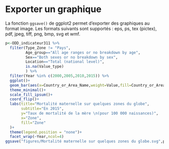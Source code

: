 # Exporter un graphique

La fonction `ggsave()` de ggplot2  permet d'exporter des graphiques au format image. Les formats suivants sont supportés : eps, ps, tex (pictex), pdf, jpeg, tiff, png, bmp, svg et wmf.

```r
p<-ODD_indicateur311 %>%
  filter(Type_Zone != "Pays",
         Age_group=="All age ranges or no breakdown by age",
         Sex=="Both sexes or no breakdown by sex",
         Location=="Total (national level)",
         is.na(Value_type)
         ) %>%
  filter(Year %in% c(2000,2005,2010,2015)) %>%
  ggplot()+
  geom_bar(aes(x=Country_or_Area_Name,weight=Value,fill=Country_or_Area_Name))+
  theme_minimal()+
  scale_fill_ipsum()+
  coord_flip()+
  labs(title="Mortalité maternelle sur quelques zones du globe",
       subtitle="En 2015",
       y="Taux de mortalité de la mère \n(pour 100 000 naissances)",
       x="Zone",
       fill="Zone"
  )+
  theme(legend.position = "none")+
  facet_wrap(~Year,ncol=4)
ggsave("figures/Mortalité maternelle sur quelques zones du globe.svg",p,width=12,height = 5)
```
